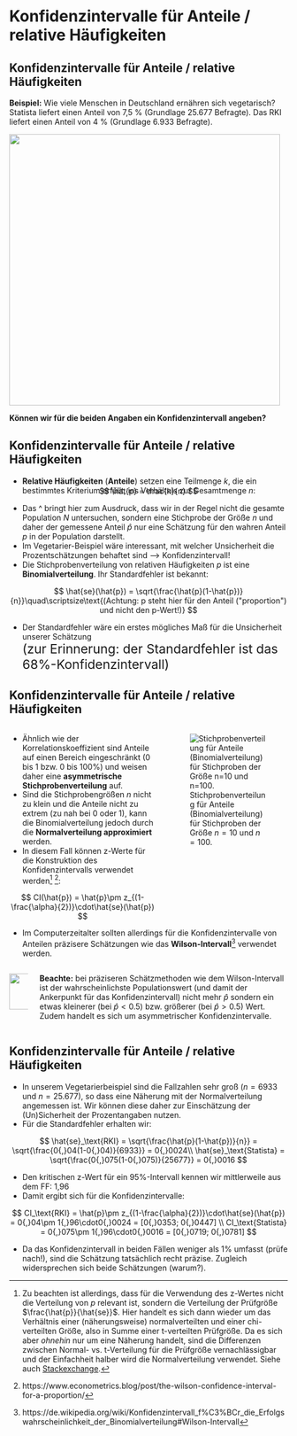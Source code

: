 # Konfidenzintervalle für Anteile / relative Häufigkeiten

## Konfidenzintervalle für Anteile / relative Häufigkeiten

**Beispiel:** Wie viele Menschen in Deutschland ernähren sich vegetarisch? Statista liefert einen Anteil von 7,5 % (Grundlage 25.677 Befragte). Das RKI liefert einen Anteil von 4 % (Grundlage 6.933 Befragte).

![](images/anteil_vegetarisch.png){height=490px}

<div class="vspace-small"></div>

**Können wir für die beiden Angaben ein Konfidenzintervall angeben?**

## Konfidenzintervalle für Anteile / relative Häufigkeiten

:::{.nonincremental}
- **Relative Häufigkeiten** (**Anteile**) setzen eine Teilmenge $k$, die ein bestimmtes Kriterium erfüllt, ins Verhältnis zur Gesamtmenge $n$:
:::

:::{style="margin-top: -30px; margin-bottom: 10px"}
$$
\hat{p} = \frac{k}{n}
$$
:::

- Das ^ bringt hier zum Ausdruck, dass wir in der Regel nicht die gesamte Population $N$ untersuchen, sondern eine Stichprobe der Größe $n$ und daher der gemessene Anteil $\hat{p}$ nur eine Schätzung für den wahren Anteil $p$ in der Population darstellt.
- Im Vegetarier-Beispiel wäre interessant, mit welcher Unsicherheit die Prozentschätzungen behaftet sind &xrarr; Konfidenzintervall!
- Die Stichprobenverteilung von relativen Häufigkeiten $p$ ist eine **Binomialverteilung**. Ihr Standardfehler ist bekannt:

:::{.fragment}
$$
\hat{se}(\hat{p}) = \sqrt{\frac{\hat{p}(1-\hat{p})}{n}}\quad\scriptsize\text{(Achtung: p steht hier für den Anteil ("proportion") und nicht den p-Wert!)}
$$
:::

- Der Standardfehler wäre ein erstes mögliches Maß für die Unsicherheit unserer Schätzung<br>[(zur Erinnerung: der Standardfehler ist das 68%-Konfidenzintervall)]{style="font-size: 23px"}


## Konfidenzintervalle für Anteile / relative Häufigkeiten

:::: {.columns}
::: {.column width="55%"}
:::{.nonincremental}
- Ähnlich wie der Korrelationskoeffizient sind Anteile auf einen Bereich eingeschränkt (0 bis 1 bzw. 0 bis 100%) und weisen daher eine **asymmetrische Stichprobenverteilung** auf.
:::
:::{style="margin-top: -15px"}
- Sind die Stichprobengrößen $n$ nicht zu klein und die Anteile nicht zu extrem (zu nah bei 0 oder 1), kann die Binomialverteilung jedoch durch die **Normalverteilung approximiert** werden.
- In diesem Fall können z-Werte für die Konstruktion des Konfidenzintervalls verwendet werden^[Zu beachten ist allerdings, dass für die Verwendung des z-Wertes nicht die Verteilung von $p$ relevant ist, sondern die Verteilung der Prüfgröße $\frac{\hat{p}}{\hat{se}}$. Hier handelt es sich dann wieder um das Verhältnis einer (näherungsweise) normalverteilten und einer chi-verteilten Größe, also in Summe einer t-verteilten Prüfgröße. Da es sich aber *ohnehin* nur um eine Näherung handelt, sind die Differenzen zwischen Normal- vs. t-Verteilung für die Prüfgröße vernachlässigbar und der Einfachheit halber wird die Normalverteilung verwendet. Siehe auch [Stackexchange](https://stats.stackexchange.com/questions/411699/why-we-don-t-make-use-of-the-t-distribution-for-constructing-a-confidence-interv).] ^[https://www.econometrics.blog/post/the-wilson-confidence-interval-for-a-proportion/]:
:::

:::{.fragment}
$$
CI(\hat{p}) = \hat{p}\pm z_{(1-\frac{\alpha}{2})}\cdot\hat{se}(\hat{p})
$$
:::

:::
::: {.column width="45%"}
![Stichprobenverteilung für Anteile (Binomialverteilung) für Stichproben der Größe $n=10$ und $n=100$.](images/binom_dist.png)

:::
::::

:::{style="margin-top: -15px"}
- Im Computerzeitalter sollten allerdings für die Konfidenzintervalle von Anteilen präzisere Schätzungen wie das **Wilson-Intervall**^[https://de.wikipedia.org/wiki/Konfidenzintervall_f%C3%BCr_die_Erfolgswahrscheinlichkeit_der_Binomialverteilung#Wilson-Intervall] verwendet werden.
:::

::: {.notabene .fragment}
:::: {.columns}
::: {.column width="7%"}
::: {style="margin-top: 10px"}
![](images/notabene2.png){height="65px"}
:::
:::
::: {.column width="93%"}
**Beachte:** bei präziseren Schätzmethoden wie dem Wilson-Intervall ist der wahrscheinlichste Populationswert (und damit der Ankerpunkt für das Konfidenzintervall) nicht mehr $\hat{p}$ sondern ein etwas kleinerer (bei $\hat{p}<0.5$) bzw. größerer (bei $\hat{p}>0.5$) Wert. Zudem handelt es sich um asymmetrischer Konfidenzintervalle.
:::
::::
:::

## Konfidenzintervalle für Anteile / relative Häufigkeiten

:::{.nonincremental}
- In unserem Vegetarierbeispiel sind die Fallzahlen sehr groß ($n=6933$ und $n=25.677$), so dass eine Näherung mit der Normalverteilung angemessen ist. Wir können diese daher zur Einschätzung der (Un)Sicherheit der Prozentangaben nutzen.
:::

:::{style="margin-top: -15px"}
- Für die Standardfehler erhalten wir:
:::

:::{.fragment}
$$
\hat{se}_\text{RKI} = \sqrt{\frac{\hat{p}(1-\hat{p})}{n}} = \sqrt{\frac{0{,}04(1-0{,}04)}{6933}} = 0{,}0024\\ 
\hat{se}_\text{Statista} = \sqrt{\frac{0{,}075(1-0{,}075)}{25677}} = 0{,}0016 
$$
:::

- Den kritischen z-Wert für ein 95%-Intervall kennen wir mittlerweile aus dem FF: 1,96
- Damit ergibt sich für die Konfidenzintervalle:

:::{.fragment}
$$
CI_\text{RKI} = \hat{p}\pm z_{(1-\frac{\alpha}{2})}\cdot\hat{se}(\hat{p})  = 0{,}04\pm 1{,}96\cdot0{,}0024 = [0{,}0353; 0{,}0447] \\
CI_\text{Statista} = 0{,}075\pm 1{,}96\cdot0{,}0016 = [0{,}0719; 0{,}0781]
$$
:::

- Da das Konfidenzintervall in beiden Fällen weniger als 1% umfasst (prüfe nach!), sind die Schätzung tatsächlich recht präzise. Zugleich widersprechen sich beide Schätzungen (warum?).
